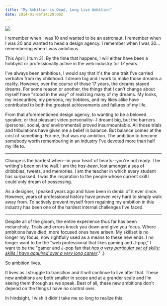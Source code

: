 ```yaml
---
title: "My Ambition is Dead, Long Live Ambition"
date: 2014-01-06T14:29:00Z
---
```


![](http://666a658c624a3c03a6b2-25cda059d975d2f318c03e90bcf17c40.r92.cf1.rackcdn.com/unsplash_528a8fb8a276d_1.JPG)

I remember when I was 10 and wanted to be an astronaut.
I remember when I was 20 and wanted to head a design agency.
I remember when I was 30... remembering when I was ambitious.

This April, I turn 31. By the time that happens, I will either have been a hobbyist or professionally active in the web industry for *17* years.

I've always been ambitious, I would say that it's the one trait I've carried verbatim from my childhood. I dream big and I work to make those dreams a reality. However, over the course of those 17 years, the dreams stayed dreams. For some reason or another, the things that I can't change about myself have "stood in the way" of realizing many of my dreams. My looks, my insecurities, my persona, my hobbies, and my likes alike have contributed to both the greatest achievements and failures of my life.

From that aforementioned design agency, to wanting to be a beloved speaker, or that pleasant video personality--I dreamt big, but the barriers (personal, social, *and* environmental) proved insurmountable. All those trials and tribulations have given me a belief in balance. But balance comes at the cost of something. For me, that was my ambition. The ambition to become somebody worth remembering in an industry I've devoted more than half my life to.

---

Change is the hardest when--in your heart of hearts--you're not ready. The writing's been on the wall. I am the *has-been*, lost amongst a sea of dribbbles, tweets, and memories. I am the teacher in which every student has surpassed. I was the inspiration to the people whose current skill I could only dream of possessing.

As a designer, I peaked years ago and have been in denial of it ever since. However, years of professional history have proven very hard to simply walk away from. To actively prevent myself from regaining my ambition in this industry has been one of the hardest internal challenges I've faced.

---

Despite all of the gloom, the entire experience thus far has been melancholy. Trials and errors knock you down and give you focus. Where ambitions have died, more focused ones have arisen. My skillset is no longer my focus, now rightfully used as a means to these new ends. I no longer want to be the "web professional that likes gaming and J-pop," I want to be the "gamer and J-pop fan that *[has a very particular set of skills; skills I have acquired over a very long career][1]*." ;)

So ambition lives.

It lives as I struggle to transition and it will continue to live after that. These new ambitions are both smaller in scope and at a grander scale and I'm seeing them through as we speak. Best of all, these new ambitions don't depend on the things I have no control over.

In hindsight, I wish it didn't take me so long to realize this.

[1]: http://www.youtube.com/watch?v=KgmO32IdwuE
